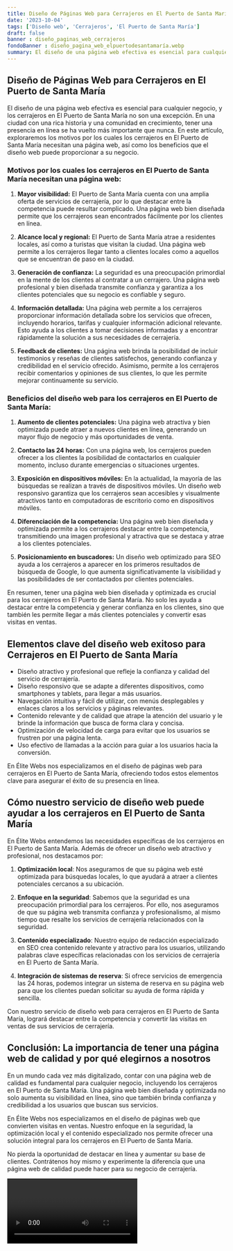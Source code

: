 ```yaml
---
title: Diseño de Páginas Web para Cerrajeros en El Puerto de Santa María
date: '2023-10-04'
tags: ['Diseño web', 'Cerrajeros', 'El Puerto de Santa María']
draft: false
banner : diseño_paginas_web_cerrajeros
fondoBanner : diseño_pagina_web_elpuertodesantamaría.webp
summary: El diseño de una página web efectiva es esencial para cualquier negocio, y los cerrajeros en El Puerto de Santa María no son una excepción. En una ciudad con una rica historia y una comunidad en crecimiento, tener una presencia en línea se ha vuelto más importante que nunca. En este artículo, exploraremos los motivos por los cuales los cerrajeros en El Puerto de Santa María necesitan una página web, así como los beneficios que el diseño web puede proporcionar a su negocio.
---
```


## Diseño de Páginas Web para Cerrajeros en El Puerto de Santa María

El diseño de una página web efectiva es esencial para cualquier negocio, y los cerrajeros en El Puerto de Santa María no son una excepción. En una ciudad con una rica historia y una comunidad en crecimiento, tener una presencia en línea se ha vuelto más importante que nunca. En este artículo, exploraremos los motivos por los cuales los cerrajeros en El Puerto de Santa María necesitan una página web, así como los beneficios que el diseño web puede proporcionar a su negocio.

### Motivos por los cuales los cerrajeros en El Puerto de Santa María necesitan una página web:

1. **Mayor visibilidad:** El Puerto de Santa María cuenta con una amplia oferta de servicios de cerrajería, por lo que destacar entre la competencia puede resultar complicado. Una página web bien diseñada permite que los cerrajeros sean encontrados fácilmente por los clientes en línea.

2. **Alcance local y regional:** El Puerto de Santa María atrae a residentes locales, así como a turistas que visitan la ciudad. Una página web permite a los cerrajeros llegar tanto a clientes locales como a aquellos que se encuentran de paso en la ciudad.

3. **Generación de confianza:** La seguridad es una preocupación primordial en la mente de los clientes al contratar a un cerrajero. Una página web profesional y bien diseñada transmite confianza y garantiza a los clientes potenciales que su negocio es confiable y seguro.

4. **Información detallada:** Una página web permite a los cerrajeros proporcionar información detallada sobre los servicios que ofrecen, incluyendo horarios, tarifas y cualquier información adicional relevante. Esto ayuda a los clientes a tomar decisiones informadas y a encontrar rápidamente la solución a sus necesidades de cerrajería.

5. **Feedback de clientes:** Una página web brinda la posibilidad de incluir testimonios y reseñas de clientes satisfechos, generando confianza y credibilidad en el servicio ofrecido. Asimismo, permite a los cerrajeros recibir comentarios y opiniones de sus clientes, lo que les permite mejorar continuamente su servicio.

### Beneficios del diseño web para los cerrajeros en El Puerto de Santa María:

1. **Aumento de clientes potenciales:** Una página web atractiva y bien optimizada puede atraer a nuevos clientes en línea, generando un mayor flujo de negocio y más oportunidades de venta.

2. **Contacto las 24 horas:** Con una página web, los cerrajeros pueden ofrecer a los clientes la posibilidad de contactarlos en cualquier momento, incluso durante emergencias o situaciones urgentes.

3. **Exposición en dispositivos móviles:** En la actualidad, la mayoría de las búsquedas se realizan a través de dispositivos móviles. Un diseño web responsivo garantiza que los cerrajeros sean accesibles y visualmente atractivos tanto en computadoras de escritorio como en dispositivos móviles.

4. **Diferenciación de la competencia:** Una página web bien diseñada y optimizada permite a los cerrajeros destacar entre la competencia, transmitiendo una imagen profesional y atractiva que se destaca y atrae a los clientes potenciales.

5. **Posicionamiento en buscadores:** Un diseño web optimizado para SEO ayuda a los cerrajeros a aparecer en los primeros resultados de búsqueda de Google, lo que aumenta significativamente la visibilidad y las posibilidades de ser contactados por clientes potenciales.

En resumen, tener una página web bien diseñada y optimizada es crucial para los cerrajeros en El Puerto de Santa María. No solo les ayuda a destacar entre la competencia y generar confianza en los clientes, sino que también les permite llegar a más clientes potenciales y convertir esas visitas en ventas.

<GifSeo />

<Cta />

## Elementos clave del diseño web exitoso para Cerrajeros en El Puerto de Santa María

- Diseño atractivo y profesional que refleje la confianza y calidad del servicio de cerrajería.
- Diseño responsivo que se adapte a diferentes dispositivos, como smartphones y tablets, para llegar a más usuarios.
- Navegación intuitiva y fácil de utilizar, con menús desplegables y enlaces claros a los servicios y páginas relevantes.
- Contenido relevante y de calidad que atrape la atención del usuario y le brinde la información que busca de forma clara y concisa.
- Optimización de velocidad de carga para evitar que los usuarios se frustren por una página lenta.
- Uso efectivo de llamadas a la acción para guiar a los usuarios hacia la conversión.

En Élite Webs nos especializamos en el diseño de páginas web para cerrajeros en El Puerto de Santa María, ofreciendo todos estos elementos clave para asegurar el éxito de su presencia en línea.

## Cómo nuestro servicio de diseño web puede ayudar a los cerrajeros en El Puerto de Santa María

En Élite Webs entendemos las necesidades específicas de los cerrajeros en El Puerto de Santa María. Además de ofrecer un diseño web atractivo y profesional, nos destacamos por:

1. **Optimización local**: Nos aseguramos de que su página web esté optimizada para búsquedas locales, lo que ayudará a atraer a clientes potenciales cercanos a su ubicación.

2. **Enfoque en la seguridad**: Sabemos que la seguridad es una preocupación primordial para los cerrajeros. Por ello, nos aseguramos de que su página web transmita confianza y profesionalismo, al mismo tiempo que resalte los servicios de cerrajería relacionados con la seguridad.

3. **Contenido especializado**: Nuestro equipo de redacción especializado en SEO crea contenido relevante y atractivo para los usuarios, utilizando palabras clave específicas relacionadas con los servicios de cerrajería en El Puerto de Santa María.

4. **Integración de sistemas de reserva**: Si ofrece servicios de emergencia las 24 horas, podemos integrar un sistema de reserva en su página web para que los clientes puedan solicitar su ayuda de forma rápida y sencilla.

Con nuestro servicio de diseño web para cerrajeros en El Puerto de Santa María, logrará destacar entre la competencia y convertir las visitas en ventas de sus servicios de cerrajería.

## Conclusión: La importancia de tener una página web de calidad y por qué elegirnos a nosotros

En un mundo cada vez más digitalizado, contar con una página web de calidad es fundamental para cualquier negocio, incluyendo los cerrajeros en El Puerto de Santa María. Una página web bien diseñada y optimizada no solo aumenta su visibilidad en línea, sino que también brinda confianza y credibilidad a los usuarios que buscan sus servicios.

En Élite Webs nos especializamos en el diseño de páginas web que convierten visitas en ventas. Nuestro enfoque en la seguridad, la optimización local y el contenido especializado nos permite ofrecer una solución integral para los cerrajeros en El Puerto de Santa María.

No pierda la oportunidad de destacar en línea y aumentar su base de clientes. Contrátenos hoy mismo y experimente la diferencia que una página web de calidad puede hacer para su negocio de cerrajería.

<Video />

<CtaBot job='Cerrajeros' city='El Puerto de Santa María'/>

<Gmaps query='El Puerto de Santa María+españa+maps' />
